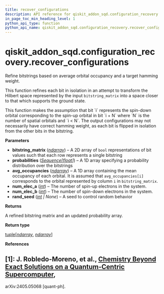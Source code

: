 ```yaml
---
title: recover_configurations
description: API reference for qiskit_addon_sqd.configuration_recovery.recover_configurations
in_page_toc_min_heading_level: 1
python_api_type: function
python_api_name: qiskit_addon_sqd.configuration_recovery.recover_configurations
---
```


<span id="qiskit-addon-sqd-configuration-recovery-recover-configurations" />

# qiskit\_addon\_sqd.configuration\_recovery.recover\_configurations

<Function id="qiskit_addon_sqd.configuration_recovery.recover_configurations" isDedicatedPage={true} github="https://github.com/Qiskit/qiskit-addon-sqd/tree/main/qiskit_addon_sqd/configuration_recovery.py#L61-L125" signature="recover_configurations(bitstring_matrix, probabilities, avg_occupancies, num_elec_a, num_elec_b, rand_seed=None)">
  Refine bitstrings based on average orbital occupancy and a target hamming weight.

  This function refines each bit in isolation in an attempt to transform the Hilbert space represented by the input `bitstring_matrix` into a space closer to that which supports the ground state.

  <Admonition title="Note" type="note">
    This function makes the assumption that bit `i` represents the spin-down orbital corresponding to the spin-up orbital in bit `i + N` where `N` is the number of spatial orbitals and `i < N`.
  </Admonition>

  <Admonition title="Note" type="note">
    The output configurations may not necessarily have correct hamming weight, as each bit is flipped in isolation from the other bits in the bitstring.
  </Admonition>

  **Parameters**

  *   **bitstring\_matrix** ([*ndarray*](https://numpy.org/doc/stable/reference/generated/numpy.ndarray.html#numpy.ndarray "(in NumPy v2.1)")) – A 2D array of `bool` representations of bit values such that each row represents a single bitstring
  *   **probabilities** ([*Sequence*](https://docs.python.org/3/library/collections.abc.html#collections.abc.Sequence "(in Python v3.13)")*\[*[*float*](https://docs.python.org/3/library/functions.html#float "(in Python v3.13)")*]*) – A 1D array specifying a probability distribution over the bitstrings
  *   **avg\_occupancies** ([*ndarray*](https://numpy.org/doc/stable/reference/generated/numpy.ndarray.html#numpy.ndarray "(in NumPy v2.1)")) – A 1D array containing the mean occupancy of each orbital. It is assumed that `avg_occupancies[i]` corresponds to the orbital represented by column `i` in `bitstring_matrix`.
  *   **num\_elec\_a** ([*int*](https://docs.python.org/3/library/functions.html#int "(in Python v3.13)")) – The number of spin-up electrons in the system.
  *   **num\_elec\_b** ([*int*](https://docs.python.org/3/library/functions.html#int "(in Python v3.13)")) – The number of spin-down electrons in the system.
  *   **rand\_seed** ([*int*](https://docs.python.org/3/library/functions.html#int "(in Python v3.13)") *| None*) – A seed to control random behavior

  **Returns**

  A refined bitstring matrix and an updated probability array.

  **Return type**

  [tuple](https://docs.python.org/3/library/stdtypes.html#tuple "(in Python v3.13)")\[[*ndarray*](https://numpy.org/doc/stable/reference/generated/numpy.ndarray.html#numpy.ndarray "(in NumPy v2.1)"), [*ndarray*](https://numpy.org/doc/stable/reference/generated/numpy.ndarray.html#numpy.ndarray "(in NumPy v2.1)")]

  **References**

  ## \[1]: J. Robledo-Moreno, et al., [Chemistry Beyond Exact Solutions on a Quantum-Centric Supercomputer](https://arxiv.org/abs/2405.05068),

  arXiv:2405.05068 \[quant-ph].
</Function>

